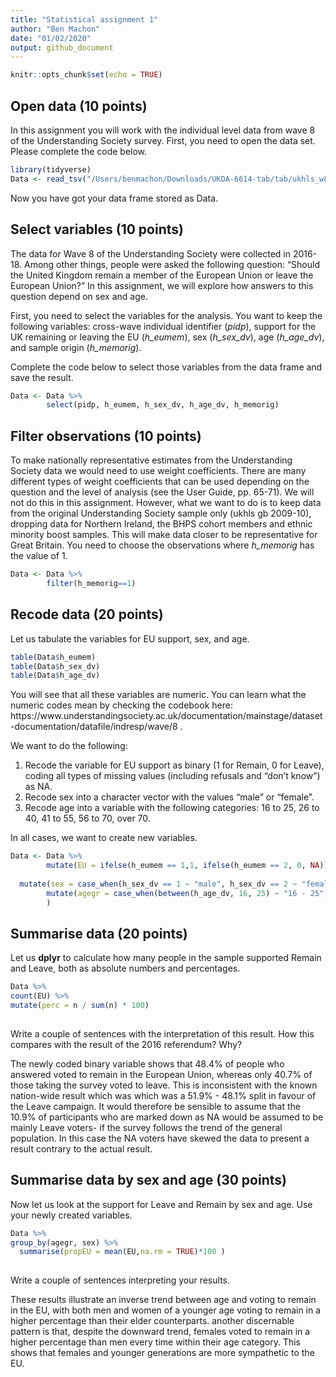 ```yaml
---
title: "Statistical assignment 1"
author: "Ben Machon"
date: "01/02/2020"
output: github_document
---
```


```r
knitr::opts_chunk$set(echo = TRUE)
```

## Open data (10 points)

In this assignment you will work with the individual level data from wave 8 of the Understanding Society survey. First, you need to open the data set. Please complete the code below.

```r
library(tidyverse)
Data <- read_tsv("/Users/benmachon/Downloads/UKDA-6614-tab/tab/ukhls_w8/h_indresp.tab")
```

Now you have got your data frame stored as Data. 

## Select variables (10 points)

The data for Wave 8 of the Understanding Society were collected in 2016-18. Among other things, people were asked the following question: "Should the United Kingdom remain a member of the European Union or leave the European Union?" In this assignment, we will explore how answers to this question depend on sex and age.

First, you need to select the variables for the analysis. You want to keep the following variables: cross-wave individual identifier (*pidp*), support for the UK remaining or leaving the EU (*h_eumem*), sex (*h_sex_dv*), age (*h_age_dv*), and sample origin (*h_memorig*).

Complete the code below to select those variables from the data frame and save the result.

```r
Data <- Data %>%
        select(pidp, h_eumem, h_sex_dv, h_age_dv, h_memorig)
```

## Filter observations (10 points)

To make nationally representative estimates from the Understanding Society data we would need to use weight coefficients. There are many different types of weight coefficients that can be used depending on the question and the level of analysis (see the User Guide, pp. 65-71). We will not do this in this assignment. However, what we want to do is to keep data from the original Understanding Society sample only (ukhls gb 2009-10), dropping  data for Northern Ireland, the BHPS cohort members and ethnic minority boost samples. This will make data closer to be representative for Great Britain. You need to choose the observations where *h_memorig* has the value of 1.

```r
Data <- Data %>%
        filter(h_memorig==1)
```

## Recode data (20 points)

Let us tabulate the variables for EU support, sex, and age.

```r
table(Data$h_eumem)
table(Data$h_sex_dv)
table(Data$h_age_dv)
```

You will see that all these variables are numeric. You can learn what the numeric codes mean by checking the codebook here: https://www.understandingsociety.ac.uk/documentation/mainstage/dataset-documentation/datafile/indresp/wave/8 .

We want to do the following:

1) Recode the variable for EU support as binary (1 for Remain, 0 for Leave), coding all types of missing values (including refusals and "don't know") as NA.
2) Recode sex into a character vector with the values "male" or "female".
3) Recode age into a variable with the following categories: 16 to 25, 26 to 40, 41 to 55, 56 to 70, over 70.

In all cases, we want to create new variables.

```r
Data <- Data %>%
        mutate(EU = ifelse(h_eumem == 1,1, ifelse(h_eumem == 2, 0, NA))) %>%
        
  mutate(sex = case_when(h_sex_dv == 1 ~ "male", h_sex_dv == 2 ~ "female", h_sex_dv == 0 ~ "inconsistent")) %>%
        mutate(agegr = case_when(between(h_age_dv, 16, 25) ~ "16 - 25", between(h_age_dv, 26, 40) ~ "26 - 40", between(h_age_dv, 41, 55) ~ "41 - 55", between(h_age_dv, 56, 70) ~ "56 - 70", between(h_age_dv, 71, 102) ~ "70+")
        )

```

## Summarise data (20 points)

Let us **dplyr** to calculate how many people in the sample supported Remain and Leave, both as absolute numbers and percentages.

```r
Data %>%
count(EU) %>%
mutate(perc = n / sum(n) * 100)
        
```

Write a couple of sentences with the interpretation of this result. How this compares with the result of the 2016 referendum? Why?

The newly coded binary variable shows that 48.4% of people who answered voted to remain in the European Union, whereas only 40.7% of those taking the survey voted to leave. This is inconsistent with the known nation-wide result which was which was a 51.9% - 48.1% split in favour of the Leave campaign. It would therefore be sensible to assume that the 10.9% of participants who are marked down as NA would be assumed to be mainly Leave voters- if the survey follows the trend of the general population. In this case the NA voters have skewed the data to present a result contrary to the actual result.

## Summarise data by sex and age (30 points)

Now let us look at the support for Leave and Remain by sex and age. Use your newly created variables.


```r
Data %>%
group_by(agegr, sex) %>%
  summarise(propEU = mean(EU,na.rm = TRUE)*100 )
        
```


Write a couple of sentences interpreting your results.

These results illustrate an inverse trend between age and voting to remain in the EU, with both men and women of a younger age voting to remain in a higher percentage than their elder counterparts. another discernable pattern is that, despite the downward trend, females voted to remain in a higher percentage than men every time within their age category. This shows that females and younger generations are more sympathetic to the EU. 
